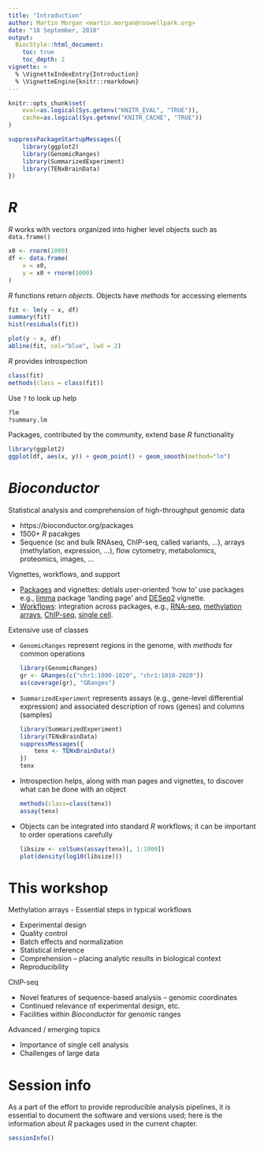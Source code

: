 ```yaml
---
title: "Introduction"
author: Martin Morgan <martin.morgan@roswellpark.org>
date: "18 September, 2018"
output:
  BiocStyle::html_document:
    toc: true
    toc_depth: 2
vignette: >
  % \VignetteIndexEntry{Introduction}
  % \VignetteEngine{knitr::rmarkdown}
---
```


```r
knitr::opts_chunk$set(
    eval=as.logical(Sys.getenv("KNITR_EVAL", "TRUE")),
    cache=as.logical(Sys.getenv("KNITR_CACHE", "TRUE"))
)
```

```r
suppressPackageStartupMessages({
    library(ggplot2)
    library(GenomicRanges)
    library(SummarizedExperiment)
    library(TENxBrainData)
})
```

# _R_

_R_ works with vectors organized into higher level objects such as `data.frame()`

```r
x0 <- rnorm(1000)
df <- data.frame(
    x = x0,
    y = x0 + rnorm(1000)
)
```

_R_ functions return _objects_. Objects have _methods_ for accessing elements

```r
fit <- lm(y ~ x, df)
summary(fit)
hist(residuals(fit))
```

```r
plot(y ~ x, df)
abline(fit, col="blue", lwd = 2)
```

_R_ provides introspection

```r
class(fit)
methods(class = class(fit))
```

Use `?` to look up help

```r
?lm
?summary.lm
```

Packages, contributed by the community, extend base _R_ functionality

```r
library(ggplot2)
ggplot(df, aes(x, y)) + geom_point() + geom_smooth(method="lm")
```

# _Bioconductor_

Statistical analysis and comprehension of high-throughput genomic data

- https://bioconductor.org/packages
- 1500+ _R_ pacakges
- Sequence (sc and bulk RNAseq, ChIP-seq, called variants, ...),
  arrays (methylation, expression, ...), flow cytometry, metabolomics,
  proteomics, images, ...

Vignettes, workflows, and support

- [Packages][] and vignettes: detials user-oriented 'how to' use packages e.g., [limma][] package 'landing page' and [DESeq2][DESeq2-vignette] vignette.
- [Workflows][]: integration across packages, e.g., [RNA-seq][], [methylation arrays][], [ChIP-seq][], [single cell][].

[Packages]: https://bioconductor.org/packages/release/BiocViews.html#___Software
[limma]: https://bioconductor.org/packages/limma
[DESeq2-vignette]: https://bioconductor.org/packages/release/bioc/vignettes/DESeq2/inst/doc/DESeq2.html
[Workflows]: https://bioconductor.org/packages/release/BiocViews.html#___Workflow 
[RNA-seq]: https://bioconductor.org/packages/release/workflows/html/RNAseq123.html
[methylation arrays]: https://bioconductor.org/packages/release/workflows/html/methylationArrayAnalysis.html
[ChIP-seq]: https://bioconductor.org/packages/release/workflows/html/chipseqDB.html
[single cell]: http://bioconductor.org/packages/release/workflows/html/simpleSingleCell.html

Extensive use of classes

- `GenomicRanges` represent regions in the genome, with _methods_ for common operations

    ```r
    library(GenomicRanges)
    gr <- GRanges(c("chr1:1000-1020", "chr1:1010-2020"))
    as(coverage(gr), "GRanges")
    ```

- `SummarizedExperiment` represents assays (e.g., gene-level
  differential expression) and associated description of rows (genes)
  and columns (samples)

    ```r
    library(SummarizedExperiment)
    library(TENxBrainData)
    suppressMessages({
        tenx <- TENxBrainData()
    })
    tenx
    ```

- Introspection helps, along with man pages and vignettes, to discover
  what can be done with an object

    ```r
    methods(class=class(tenx))
    assay(tenx)
    ```

- Objects can be integrated into standard _R_ workflows; it can be
  important to order operations carefully

    ```r
    libsize <- colSums(assay(tenx)[, 1:1000])
    plot(density(log10(libsize)))
    ```
    
# This workshop

Methylation arrays - Essential steps in typical workflows

- Experimental design
- Quality control
- Batch effects and normalization
- Statistical inference
- Comprehension -- placing analytic results in biological context
- Reproducibility
    
ChIP-seq

- Novel features of sequence-based analysis -- genomic coordinates
- Continued relevance of experimental design, etc.
- Facilities within _Bioconductor_ for genomic ranges

Advanced / emerging topics

- Importance of single cell analysis
- Challenges of large data

# Session info

As a part of the effort to provide reproducible analysis pipelines, it is essential to document the software and versions used; here is the information about _R_ packages used in the current chapter.

```r
sessionInfo()
```

